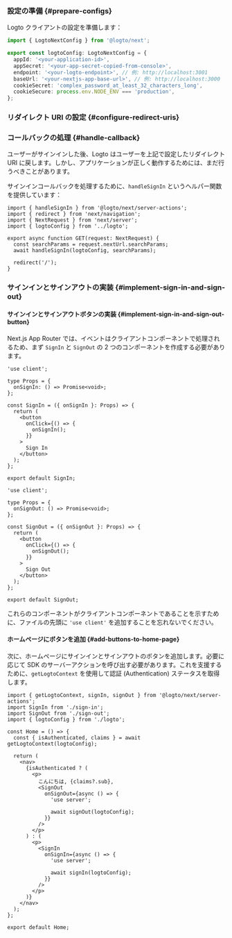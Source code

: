 

### 設定の準備 \{#prepare-configs}

Logto クライアントの設定を準備します：

```ts title="app/logto.ts"
import { LogtoNextConfig } from '@logto/next';

export const logtoConfig: LogtoNextConfig = {
  appId: '<your-application-id>',
  appSecret: '<your-app-secret-copied-from-console>',
  endpoint: '<your-logto-endpoint>', // 例: http://localhost:3001
  baseUrl: '<your-nextjs-app-base-url>', // 例: http://localhost:3000
  cookieSecret: 'complex_password_at_least_32_characters_long',
  cookieSecure: process.env.NODE_ENV === 'production',
};
```

### リダイレクト URI の設定 \{#configure-redirect-uris}

<SignInFlowSummary />

<AssumingUrl />

<WebConfigureRedirectUris />

### コールバックの処理 \{#handle-callback}

ユーザーがサインインした後、Logto はユーザーを上記で設定したリダイレクト URI に戻します。しかし、アプリケーションが正しく動作するためには、まだ行うべきことがあります。

サインインコールバックを処理するために、`handleSignIn` というヘルパー関数を提供しています：

```tsx title="app/callback/route.ts"
import { handleSignIn } from '@logto/next/server-actions';
import { redirect } from 'next/navigation';
import { NextRequest } from 'next/server';
import { logtoConfig } from '../logto';

export async function GET(request: NextRequest) {
  const searchParams = request.nextUrl.searchParams;
  await handleSignIn(logtoConfig, searchParams);

  redirect('/');
}
```

### サインインとサインアウトの実装 \{#implement-sign-in-and-sign-out}

#### サインインとサインアウトボタンの実装 \{#implement-sign-in-and-sign-out-button}

Next.js App Router では、イベントはクライアントコンポーネントで処理されるため、まず `SignIn` と `SignOut` の 2 つのコンポーネントを作成する必要があります。

```tsx title="app/sign-in.tsx"
'use client';

type Props = {
  onSignIn: () => Promise<void>;
};

const SignIn = ({ onSignIn }: Props) => {
  return (
    <button
      onClick={() => {
        onSignIn();
      }}
    >
      Sign In
    </button>
  );
};

export default SignIn;
```

```tsx title="app/sign-out.tsx"
'use client';

type Props = {
  onSignOut: () => Promise<void>;
};

const SignOut = ({ onSignOut }: Props) => {
  return (
    <button
      onClick={() => {
        onSignOut();
      }}
    >
      Sign Out
    </button>
  );
};

export default SignOut;
```

これらのコンポーネントがクライアントコンポーネントであることを示すために、ファイルの先頭に `'use client'` を追加することを忘れないでください。

#### ホームページにボタンを追加 \{#add-buttons-to-home-page}

<ServerActionsTip />

次に、ホームページにサインインとサインアウトのボタンを追加します。必要に応じて SDK のサーバーアクションを呼び出す必要があります。これを支援するために、`getLogtoContext` を使用して認証 (Authentication) ステータスを取得します。

```tsx title="app/page.tsx"
import { getLogtoContext, signIn, signOut } from '@logto/next/server-actions';
import SignIn from './sign-in';
import SignOut from './sign-out';
import { logtoConfig } from './logto';

const Home = () => {
  const { isAuthenticated, claims } = await getLogtoContext(logtoConfig);

  return (
    <nav>
      {isAuthenticated ? (
        <p>
          こんにちは, {claims?.sub},
          <SignOut
            onSignOut={async () => {
              'use server';

              await signOut(logtoConfig);
            }}
          />
        </p>
      ) : (
        <p>
          <SignIn
            onSignIn={async () => {
              'use server';

              await signIn(logtoConfig);
            }}
          />
        </p>
      )}
    </nav>
  );
};

export default Home;
```

<Checkpoint />